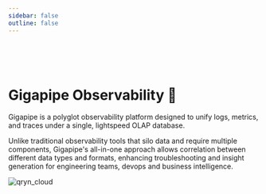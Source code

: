 ```yaml
---
sidebar: false
outline: false
---
```



<Docs />

<br /> 

<br />

<br />

# Gigapipe Observability 🔮 

Gigapipe is a polyglot observability platform designed to unify logs, metrics, and traces under a single, lightspeed OLAP database. 

Unlike traditional observability tools that silo data and require multiple components, Gigapipe's all-in-one approach allows correlation between different data types and formats, enhancing troubleshooting and insight generation for engineering teams, devops and business intelligence.

<img src="/qryn_cloud.png" alt="qryn_cloud" />


